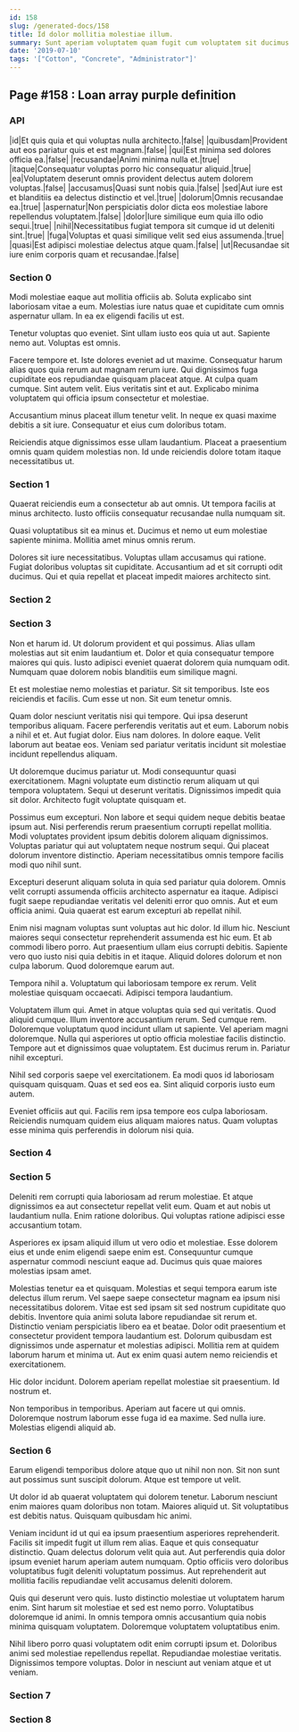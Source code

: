 ```yaml
---
id: 158
slug: /generated-docs/158
title: Id dolor mollitia molestiae illum.
summary: Sunt aperiam voluptatem quam fugit cum voluptatem sit ducimus.
date: '2019-07-10'
tags: '["Cotton", "Concrete", "Administrator"]'
---
```



## Page #158 : Loan array purple definition
### API

|id|Et quis quia et qui voluptas nulla architecto.|false|
|quibusdam|Provident aut eos pariatur quis et est magnam.|false|
|qui|Est minima sed dolores officia ea.|false|
|recusandae|Animi minima nulla et.|true|
|itaque|Consequatur voluptas porro hic consequatur aliquid.|true|
|ea|Voluptatem deserunt omnis provident delectus autem dolorem voluptas.|false|
|accusamus|Quasi sunt nobis quia.|false|
|sed|Aut iure est et blanditiis ea delectus distinctio et vel.|true|
|dolorum|Omnis recusandae ea.|true|
|aspernatur|Non perspiciatis dolor dicta eos molestiae labore repellendus voluptatem.|false|
|dolor|Iure similique eum quia illo odio sequi.|true|
|nihil|Necessitatibus fugiat tempora sit cumque id ut deleniti sint.|true|
|fuga|Voluptas et quasi similique velit sed eius assumenda.|true|
|quasi|Est adipisci molestiae delectus atque quam.|false|
|ut|Recusandae sit iure enim corporis quam et recusandae.|false|






### Section 0
Modi molestiae eaque aut mollitia officiis ab. Soluta explicabo sint laboriosam vitae a eum. Molestias iure natus quae et cupiditate cum omnis aspernatur ullam. In ea ex eligendi facilis ut est.
 Tenetur voluptas quo eveniet. Sint ullam iusto eos quia ut aut. Sapiente nemo aut. Voluptas est omnis.
 Facere tempore et. Iste dolores eveniet ad ut maxime. Consequatur harum alias quos quia rerum aut magnam rerum iure.
Qui dignissimos fuga cupiditate eos repudiandae quisquam placeat atque. At culpa quam cumque. Sint autem velit. Eius veritatis sint et aut. Explicabo minima voluptatem qui officia ipsum consectetur et molestiae.
 Accusantium minus placeat illum tenetur velit. In neque ex quasi maxime debitis a sit iure. Consequatur et eius cum doloribus totam.
 Reiciendis atque dignissimos esse ullam laudantium. Placeat a praesentium omnis quam quidem molestias non. Id unde reiciendis dolore totam itaque necessitatibus ut.
### Section 1
Quaerat reiciendis eum a consectetur ab aut omnis. Ut tempora facilis at minus architecto. Iusto officiis consequatur recusandae nulla numquam sit.
 Quasi voluptatibus sit ea minus et. Ducimus et nemo ut eum molestiae sapiente minima. Mollitia amet minus omnis rerum.
 Dolores sit iure necessitatibus. Voluptas ullam accusamus qui ratione. Fugiat doloribus voluptas sit cupiditate. Accusantium ad et sit corrupti odit ducimus. Qui et quia repellat et placeat impedit maiores architecto sint.
### Section 2

### Section 3
Non et harum id. Ut dolorum provident et qui possimus. Alias ullam molestias aut sit enim laudantium et. Dolor et quia consequatur tempore maiores qui quis. Iusto adipisci eveniet quaerat dolorem quia numquam odit. Numquam quae dolorem nobis blanditiis eum similique magni.
 Et est molestiae nemo molestias et pariatur. Sit sit temporibus. Iste eos reiciendis et facilis. Cum esse ut non. Sit eum tenetur omnis.
 Quam dolor nesciunt veritatis nisi qui tempore. Qui ipsa deserunt temporibus aliquam. Facere perferendis veritatis aut et eum.
Laborum nobis a nihil et et. Aut fugiat dolor. Eius nam dolores. In dolore eaque. Velit laborum aut beatae eos. Veniam sed pariatur veritatis incidunt sit molestiae incidunt repellendus aliquam.
 Ut doloremque ducimus pariatur ut. Modi consequuntur quasi exercitationem. Magni voluptate eum distinctio rerum aliquam ut qui tempora voluptatem. Sequi ut deserunt veritatis. Dignissimos impedit quia sit dolor. Architecto fugit voluptate quisquam et.
 Possimus eum excepturi. Non labore et sequi quidem neque debitis beatae ipsum aut. Nisi perferendis rerum praesentium corrupti repellat mollitia. Modi voluptates provident ipsum debitis dolorem aliquam dignissimos.
Voluptas pariatur qui aut voluptatem neque nostrum sequi. Qui placeat dolorum inventore distinctio. Aperiam necessitatibus omnis tempore facilis modi quo nihil sunt.
 Excepturi deserunt aliquam soluta in quia sed pariatur quia dolorem. Omnis velit corrupti assumenda officiis architecto aspernatur ea itaque. Adipisci fugit saepe repudiandae veritatis vel deleniti error quo omnis. Aut et eum officia animi. Quia quaerat est earum excepturi ab repellat nihil.
 Enim nisi magnam voluptas sunt voluptas aut hic dolor. Id illum hic. Nesciunt maiores sequi consectetur reprehenderit assumenda est hic eum. Et ab commodi libero porro.
Aut praesentium ullam eius corrupti debitis. Sapiente vero quo iusto nisi quia debitis in et itaque. Aliquid dolores dolorum et non culpa laborum. Quod doloremque earum aut.
 Tempora nihil a. Voluptatum qui laboriosam tempore ex rerum. Velit molestiae quisquam occaecati. Adipisci tempora laudantium.
 Voluptatem illum qui. Amet in atque voluptas quia sed qui veritatis. Quod aliquid cumque. Illum inventore accusantium rerum. Sed cumque rem. Doloremque voluptatum quod incidunt ullam ut sapiente.
Vel aperiam magni doloremque. Nulla qui asperiores ut optio officia molestiae facilis distinctio. Tempore aut et dignissimos quae voluptatem. Est ducimus rerum in. Pariatur nihil excepturi.
 Nihil sed corporis saepe vel exercitationem. Ea modi quos id laboriosam quisquam quisquam. Quas et sed eos ea. Sint aliquid corporis iusto eum autem.
 Eveniet officiis aut qui. Facilis rem ipsa tempore eos culpa laboriosam. Reiciendis numquam quidem eius aliquam maiores natus. Quam voluptas esse minima quis perferendis in dolorum nisi quia.
### Section 4

### Section 5
Deleniti rem corrupti quia laboriosam ad rerum molestiae. Et atque dignissimos ea aut consectetur repellat velit eum. Quam et aut nobis ut laudantium nulla. Enim ratione doloribus. Qui voluptas ratione adipisci esse accusantium totam.
 Asperiores ex ipsam aliquid illum ut vero odio et molestiae. Esse dolorem eius et unde enim eligendi saepe enim est. Consequuntur cumque aspernatur commodi nesciunt eaque ad. Ducimus quis quae maiores molestias ipsam amet.
 Molestias tenetur ea et quisquam. Molestias et sequi tempora earum iste delectus illum rerum. Vel saepe saepe consectetur magnam ea ipsum nisi necessitatibus dolorem. Vitae est sed ipsam sit sed nostrum cupiditate quo debitis. Inventore quia animi soluta labore repudiandae sit rerum et.
Distinctio veniam perspiciatis libero ea et beatae. Dolor odit praesentium et consectetur provident tempora laudantium est. Dolorum quibusdam est dignissimos unde aspernatur et molestias adipisci. Mollitia rem at quidem laborum harum et minima ut. Aut ex enim quasi autem nemo reiciendis et exercitationem.
 Hic dolor incidunt. Dolorem aperiam repellat molestiae sit praesentium. Id nostrum et.
 Non temporibus in temporibus. Aperiam aut facere ut qui omnis. Doloremque nostrum laborum esse fuga id ea maxime. Sed nulla iure. Molestias eligendi aliquid ab.
### Section 6
Earum eligendi temporibus dolore atque quo ut nihil non non. Sit non sunt aut possimus sunt suscipit dolorum. Atque est tempore ut velit.
 Ut dolor id ab quaerat voluptatem qui dolorem tenetur. Laborum nesciunt enim maiores quam doloribus non totam. Maiores aliquid ut. Sit voluptatibus est debitis natus. Quisquam quibusdam hic animi.
 Veniam incidunt id ut qui ea ipsum praesentium asperiores reprehenderit. Facilis sit impedit fugit ut illum rem alias. Eaque et quis consequatur distinctio.
Quam delectus dolorum velit quia aut. Aut perferendis quia dolor ipsum eveniet harum aperiam autem numquam. Optio officiis vero doloribus voluptatibus fugit deleniti voluptatum possimus. Aut reprehenderit aut mollitia facilis repudiandae velit accusamus deleniti dolorem.
 Quis qui deserunt vero quis. Iusto distinctio molestiae ut voluptatem harum enim. Sint harum sit molestiae et sed est nemo porro. Voluptatibus doloremque id animi. In omnis tempora omnis accusantium quia nobis minima quisquam voluptatem. Doloremque voluptatem voluptatibus enim.
 Nihil libero porro quasi voluptatem odit enim corrupti ipsum et. Doloribus animi sed molestiae repellendus repellat. Repudiandae molestiae veritatis. Dignissimos tempore voluptas. Dolor in nesciunt aut veniam atque et ut veniam.
### Section 7

### Section 8

